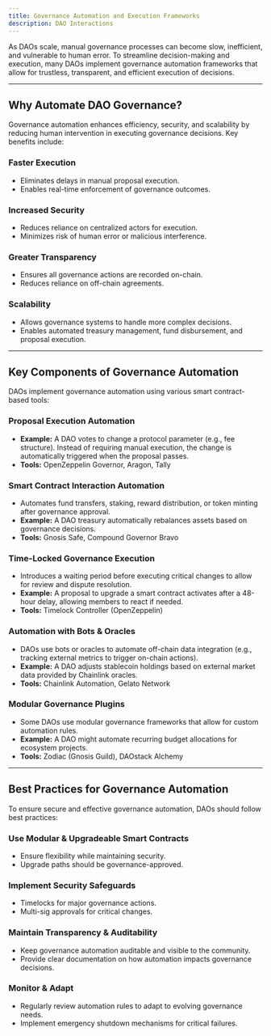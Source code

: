 ```yaml
---
title: Governance Automation and Execution Frameworks
description: DAO Interactions
---
```


As DAOs scale, manual governance processes can become slow, inefficient, and vulnerable to human error. To streamline decision-making and execution, many DAOs implement governance automation frameworks that allow for trustless, transparent, and efficient execution of decisions.  

---

## Why Automate DAO Governance?  

Governance automation enhances efficiency, security, and scalability by reducing human intervention in executing governance decisions. Key benefits include:  

### Faster Execution  
- Eliminates delays in manual proposal execution.  
- Enables real-time enforcement of governance outcomes.  

### Increased Security  
- Reduces reliance on centralized actors for execution.  
- Minimizes risk of human error or malicious interference.  

### Greater Transparency  
- Ensures all governance actions are recorded on-chain.  
- Reduces reliance on off-chain agreements.  

### Scalability  
- Allows governance systems to handle more complex decisions.  
- Enables automated treasury management, fund disbursement, and proposal execution.  

---

## Key Components of Governance Automation  

DAOs implement governance automation using various smart contract-based tools:  

### Proposal Execution Automation  
- **Example:** A DAO votes to change a protocol parameter (e.g., fee structure). Instead of requiring manual execution, the change is automatically triggered when the proposal passes.  
- **Tools:** OpenZeppelin Governor, Aragon, Tally  

### Smart Contract Interaction Automation  
- Automates fund transfers, staking, reward distribution, or token minting after governance approval.  
- **Example:** A DAO treasury automatically rebalances assets based on governance decisions.  
- **Tools:** Gnosis Safe, Compound Governor Bravo  

### Time-Locked Governance Execution  
- Introduces a waiting period before executing critical changes to allow for review and dispute resolution.  
- **Example:** A proposal to upgrade a smart contract activates after a 48-hour delay, allowing members to react if needed.  
- **Tools:** Timelock Controller (OpenZeppelin)  

### Automation with Bots & Oracles  
- DAOs use bots or oracles to automate off-chain data integration (e.g., tracking external metrics to trigger on-chain actions).  
- **Example:** A DAO adjusts stablecoin holdings based on external market data provided by Chainlink oracles.  
- **Tools:** Chainlink Automation, Gelato Network  

### Modular Governance Plugins  
- Some DAOs use modular governance frameworks that allow for custom automation rules.  
- **Example:** A DAO might automate recurring budget allocations for ecosystem projects.  
- **Tools:** Zodiac (Gnosis Guild), DAOstack Alchemy  

---

## Best Practices for Governance Automation  

To ensure secure and effective governance automation, DAOs should follow best practices:  

### Use Modular & Upgradeable Smart Contracts  
- Ensure flexibility while maintaining security.  
- Upgrade paths should be governance-approved.  

### Implement Security Safeguards  
- Timelocks for major governance actions.  
- Multi-sig approvals for critical changes.  

### Maintain Transparency & Auditability  
- Keep governance automation auditable and visible to the community.  
- Provide clear documentation on how automation impacts governance decisions.  

### Monitor & Adapt  
- Regularly review automation rules to adapt to evolving governance needs.  
- Implement emergency shutdown mechanisms for critical failures.  

